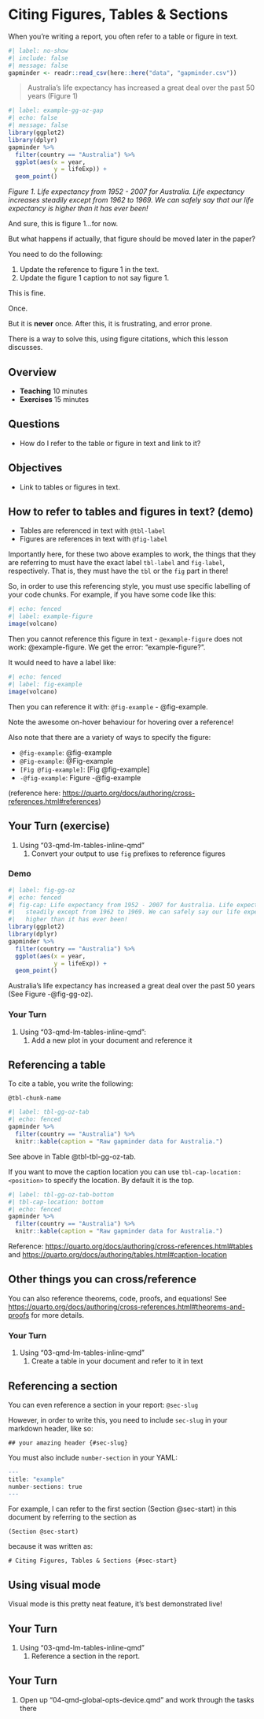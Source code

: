 # Citing Figures, Tables & Sections {#sec-start}

When you're writing a report, you often refer to a table or figure in text. 

```r
#| label: no-show
#| include: false
#| message: false
gapminder <- readr::read_csv(here::here("data", "gapminder.csv"))
```

> Australia's life expectancy has increased a great deal over the past 50 years (Figure 1)

```r
#| label: example-gg-oz-gap
#| echo: false
#| message: false
library(ggplot2)
library(dplyr)
gapminder %>%
  filter(country == "Australia") %>%
  ggplot(aes(x = year,
             y = lifeExp)) + 
  geom_point()
```

_Figure 1. Life expectancy from 1952 - 2007 for Australia. Life expectancy increases steadily except from 1962 to 1969. We can safely say that our life expectancy is higher than it has ever been!_

And sure, this is figure 1...for now.

But what happens if actually, that figure should be moved later in the paper?

You need to do the following:

1. Update the reference to figure 1 in the text. 
1. Update the figure 1 caption to not say figure 1.

This is fine. 

Once. 

But it is __never__ once. After this, it is frustrating, and error prone.

There is a way to solve this, using figure citations, which this lesson discusses.

## Overview

* **Teaching** 10 minutes
* **Exercises** 15 minutes

## Questions

* How do I refer to the table or figure in text and link to it?

## Objectives

* Link to tables or figures in text.

## How to refer to tables and figures in text? (demo)

- Tables are referenced in text with `@tbl-label`
- Figures are references in text with `@fig-label`

Importantly here, for these two above examples to work, the things that they are referring to must have the exact label `tbl-label` and `fig-label`, respectively. That is, they must have the `tbl` or the `fig` part in there!

So, in order to use this referencing style, you must use specific labelling of your code chunks. For example, if you have some code like this:

```r
#| echo: fenced
#| label: example-figure
image(volcano)
```

Then you cannot reference this figure in text - `@example-figure` does not work: @example-figure. We get the error: "example-figure?".

It would need to have a label like:

```r
#| echo: fenced
#| label: fig-example
image(volcano)
```

Then you can reference it with: `@fig-example` - @fig-example.

::: {.callout-tip title="Hover your mouse on a figure!"}
Note the awesome on-hover behaviour for hovering over a reference!
:::

Also note that there are a variety of ways to specify the figure:

- `@fig-example`: @fig-example
- `@Fig-example`: @Fig-example
- `[Fig @fig-example]`: [Fig @fig-example]
- `-@fig-example`: Figure -@fig-example

(reference here: <https://quarto.org/docs/authoring/cross-references.html#references>)

## Your Turn (exercise)

1. Using "03-qmd-lm-tables-inline-qmd"
    1. Convert your output to use `fig` prefixes to reference figures

### Demo {.demo}

```r
#| label: fig-gg-oz
#| echo: fenced
#| fig-cap: Life expectancy from 1952 - 2007 for Australia. Life expectancy increases
#|   steadily except from 1962 to 1969. We can safely say our life expectancy is
#|   higher than it has ever been!
library(ggplot2)
library(dplyr)
gapminder %>%
  filter(country == "Australia") %>%
  ggplot(aes(x = year,
             y = lifeExp)) + 
  geom_point()
```

Australia's life expectancy has increased a great deal over the past 50 years (See Figure -@fig-gg-oz).

### Your Turn {.exercise}

1. Using "03-qmd-lm-tables-inline-qmd":
    1. Add a new plot in your document and reference it

## Referencing a table

To cite a table, you write the following:

`@tbl-chunk-name`

```r
#| label: tbl-gg-oz-tab
#| echo: fenced
gapminder %>%
  filter(country == "Australia") %>%
  knitr::kable(caption = "Raw gapminder data for Australia.")
```

See above in Table @tbl-tbl-gg-oz-tab.

If you want to move the caption location you can use `tbl-cap-location: <position>` to specify the location. By default it is the top.

```r
#| label: tbl-gg-oz-tab-bottom
#| tbl-cap-location: bottom
#| echo: fenced
gapminder %>%
  filter(country == "Australia") %>%
  knitr::kable(caption = "Raw gapminder data for Australia.")
```

Reference: <https://quarto.org/docs/authoring/cross-references.html#tables> and <https://quarto.org/docs/authoring/tables.html#caption-location>

## Other things you can cross/reference

You can also reference theorems, code, proofs, and equations! See <https://quarto.org/docs/authoring/cross-references.html#theorems-and-proofs> for more details.

### Your Turn {.exercise}

1. Using "03-qmd-lm-tables-inline-qmd"
    1. Create a table in your document and refer to it in text

## Referencing a section

You can even reference a section in your report: `@sec-slug`

However, in order to write this, you need to include `sec-slug` in your markdown header, like so:

```
## your amazing header {#sec-slug}
```

You must also include `number-section` in your YAML:

```r
---
title: "example"
number-sections: true
---
```

For example, I can refer to the first section (Section @sec-start) in this document by referring to the section as 

`(Section @sec-start)`

because it was written as:

```
# Citing Figures, Tables & Sections {#sec-start}
```


## Using visual mode {.demo}

Visual mode is this pretty neat feature, it's best demonstrated live!


## Your Turn {.exercise}

1. Using "03-qmd-lm-tables-inline-qmd"
    1. Reference a section in the report.


## Your Turn {.exercise}

1. Open up "04-qmd-global-opts-device.qmd" and work through the tasks there
